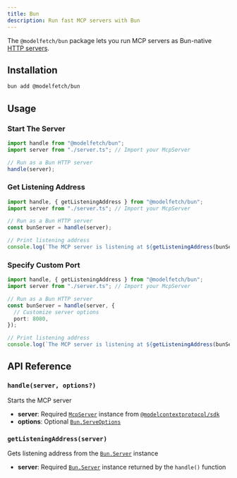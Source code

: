 ```yaml
---
title: Bun
description: Run fast MCP servers with Bun
---
```


The `@modelfetch/bun` package lets you run MCP servers as Bun-native [HTTP servers](https://bun.sh/docs/api/http).

## Installation

```bash title="Terminal"
bun add @modelfetch/bun
```

## Usage

### Start The Server

```typescript title="src/index.ts"
import handle from "@modelfetch/bun";
import server from "./server.ts"; // Import your McpServer

// Run as a Bun HTTP server
handle(server);
```

### Get Listening Address

```typescript title="src/index.ts"
import handle, { getListeningAddress } from "@modelfetch/bun";
import server from "./server.ts"; // Import your McpServer

// Run as a Bun HTTP server
const bunServer = handle(server);

// Print listening address
console.log(`The MCP server is listening at ${getListeningAddress(bunServer)}`);
```

### Specify Custom Port

```typescript title="src/index.ts"
import handle, { getListeningAddress } from "@modelfetch/bun";
import server from "./server.ts"; // Import your McpServer

// Run as a Bun HTTP server
const bunServer = handle(server, {
  // Customize server options
  port: 8080,
});

// Print listening address
console.log(`The MCP server is listening at ${getListeningAddress(bunServer)}`);
```

## API Reference

### `handle(server, options?)`

Starts the MCP server

- **server**: Required [`McpServer`](https://github.com/modelcontextprotocol/typescript-sdk?tab=readme-ov-file#server) instance from [`@modelcontextprotocol/sdk`](https://github.com/modelcontextprotocol/typescript-sdk)
- **options**: Optional [`Bun.ServeOptions`](https://bun.sh/reference/bun/ServeOptions)

### `getListeningAddress(server)`

Gets listening address from the [`Bun.Server`](https://bun.sh/reference/bun/Server) instance

- **server**: Required [`Bun.Server`](https://bun.sh/reference/bun/Server) instance returned by the `handle()` function
